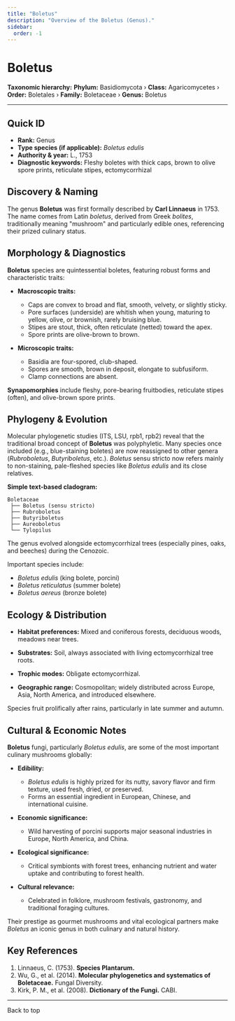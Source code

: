 ```yaml
---
title: "Boletus"
description: "Overview of the Boletus (Genus)."
sidebar:
  order: -1
---
```



# Boletus <Badge variant="note" text="Genus" />

**Taxonomic hierarchy:** **Phylum:** Basidiomycota › **Class:** Agaricomycetes › **Order:** Boletales › **Family:** Boletaceae › **Genus:** Boletus

---

## Quick ID
* **Rank:** Genus  
* **Type species (if applicable):** _Boletus edulis_  
* **Authority & year:** L., 1753  
* **Diagnostic keywords:** Fleshy boletes with thick caps, brown to olive spore prints, reticulate stipes, ectomycorrhizal  

## Discovery & Naming
The genus **Boletus** was first formally described by **Carl Linnaeus** in 1753. The name comes from Latin _boletus_, derived from Greek _bolites_, traditionally meaning "mushroom" and particularly edible ones, referencing their prized culinary status.

## Morphology & Diagnostics
**Boletus** species are quintessential boletes, featuring robust forms and characteristic traits:

- **Macroscopic traits:**
  - Caps are convex to broad and flat, smooth, velvety, or slightly sticky.
  - Pore surfaces (underside) are whitish when young, maturing to yellow, olive, or brownish, rarely bruising blue.
  - Stipes are stout, thick, often reticulate (netted) toward the apex.
  - Spore prints are olive-brown to brown.

- **Microscopic traits:**
  - Basidia are four-spored, club-shaped.
  - Spores are smooth, brown in deposit, elongate to subfusiform.
  - Clamp connections are absent.

**Synapomorphies** include fleshy, pore-bearing fruitbodies, reticulate stipes (often), and olive-brown spore prints.

## Phylogeny & Evolution
Molecular phylogenetic studies (ITS, LSU, rpb1, rpb2) reveal that the traditional broad concept of **Boletus** was polyphyletic. Many species once included (e.g., blue-staining boletes) are now reassigned to other genera (_Rubroboletus_, _Butyriboletus_, etc.). _Boletus_ sensu stricto now refers mainly to non-staining, pale-fleshed species like _Boletus edulis_ and its close relatives.

**Simple text-based cladogram:**
```
Boletaceae
 ├── Boletus (sensu stricto)
 ├── Rubroboletus
 ├── Butyriboletus
 ├── Aureoboletus
 └── Tylopilus
```
The genus evolved alongside ectomycorrhizal trees (especially pines, oaks, and beeches) during the Cenozoic.

Important species include:

- _Boletus edulis_ (king bolete, porcini)
- _Boletus reticulatus_ (summer bolete)
- _Boletus aereus_ (bronze bolete)

## Ecology & Distribution
- **Habitat preferences:** Mixed and coniferous forests, deciduous woods, meadows near trees.
- **Substrates:** Soil, always associated with living ectomycorrhizal tree roots.
- **Trophic modes:** Obligate ectomycorrhizal.

- **Geographic range:** Cosmopolitan; widely distributed across Europe, Asia, North America, and introduced elsewhere.

Species fruit prolifically after rains, particularly in late summer and autumn.

## Cultural & Economic Notes
**Boletus** fungi, particularly _Boletus edulis_, are some of the most important culinary mushrooms globally:

- **Edibility:**
  - _Boletus edulis_ is highly prized for its nutty, savory flavor and firm texture, used fresh, dried, or preserved.
  - Forms an essential ingredient in European, Chinese, and international cuisine.

- **Economic significance:**
  - Wild harvesting of porcini supports major seasonal industries in Europe, North America, and China.

- **Ecological significance:**
  - Critical symbionts with forest trees, enhancing nutrient and water uptake and contributing to forest health.

- **Cultural relevance:**
  - Celebrated in folklore, mushroom festivals, gastronomy, and traditional foraging cultures.

Their prestige as gourmet mushrooms and vital ecological partners make _Boletus_ an iconic genus in both culinary and natural history.

## Key References
1. Linnaeus, C. (1753). **Species Plantarum.**  
2. Wu, G., et al. (2014). **Molecular phylogenetics and systematics of Boletaceae.** Fungal Diversity.  
3. Kirk, P. M., et al. (2008). **Dictionary of the Fungi.** CABI.  

---

<LinkButton href="#top" variant="minimal" icon="arrow-up">
  Back to top
</LinkButton>
